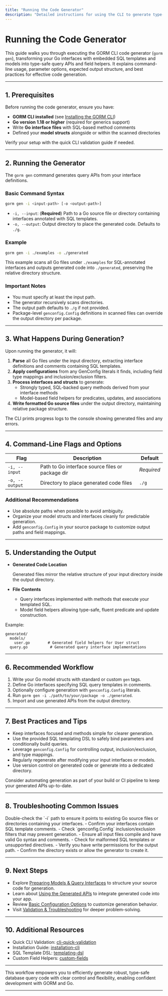 ```yaml
---
title: "Running the Code Generator"
description: "Detailed instructions for using the CLI to generate type-safe query APIs and field helpers. Includes recommended command-line parameters and guidance on output structure."
---
```


# Running the Code Generator

This guide walks you through executing the GORM CLI code generator (`gorm gen`), transforming your Go interfaces with embedded SQL templates and models into type-safe query APIs and field helpers. It explains command-line usage, parameter options, expected output structure, and best practices for effective code generation.

---

## 1. Prerequisites

Before running the code generator, ensure you have:

- **GORM CLI installed** (see [Installing the GORM CLI](../setup-installation/installation-cli))
- **Go version 1.18 or higher** (required for generics support)
- Write **Go interface files** with SQL-based method comments
- Defined your **model structs** alongside or within the scanned directories

Verify your setup with the quick CLI validation guide if needed.

---

## 2. Running the Generator

The `gorm gen` command generates query APIs from your interface definitions.

### Basic Command Syntax

```bash
gorm gen -i <input-path> [-o <output-path>]
```

- `-i, --input`: (**Required**) Path to a Go source file or directory containing interfaces annotated with SQL templates.
- `-o, --output`: Output directory to place the generated code. Defaults to `./g`.

### Example

```bash
gorm gen -i ./examples -o ./generated
```

This example scans all Go files under `./examples` for SQL-annotated interfaces and outputs generated code into `./generated`, preserving the relative directory structure.

### Important Notes

- You must specify at least the input path.
- The generator recursively scans directories.
- The output path defaults to `./g` if not provided.
- Package-level `genconfig.Config` definitions in scanned files can override the output directory per package.

---

## 3. What Happens During Generation?

Upon running the generator, it will:

1. **Parse** all Go files under the input directory, extracting interface definitions and comments containing SQL templates.
2. **Apply configurations** from any GenConfig literals it finds, including field type mappings and inclusion/exclusion filters.
3. **Process interfaces and structs** to generate:
   - Strongly typed, SQL-backed query methods derived from your interface methods
   - Model-based field helpers for predicates, updates, and associations
4. **Write formatted Go source files** under the output directory, maintaining relative package structure.

The CLI prints progress logs to the console showing generated files and any errors.

---

## 4. Command-Line Flags and Options

| Flag          | Description                                       | Default   |
| ------------- | ------------------------------------------------ | --------- |
| `-i, --input` | Path to Go interface source files or package dir | *Required*|
| `-o, --output`| Directory to place generated code files           | `./g`     |

### Additional Recommendations

- Use absolute paths when possible to avoid ambiguity.
- Organize your model structs and interfaces cleanly for predictable generation.
- Add `genconfig.Config` in your source package to customize output paths and field mappings.

---

## 5. Understanding the Output

- **Generated Code Location**

  Generated files mirror the relative structure of your input directory inside the output directory.

- **File Contents**

  - Query interfaces implemented with methods that execute your templated SQL.
  - Model field helpers allowing type-safe, fluent predicate and update construction.

Example:

```
generated/
  models/
    user.go        # Generated field helpers for User struct
  query.go          # Generated query interface implementations
```

---

## 6. Recommended Workflow

1. Write your Go model structs with standard or custom `gen` tags.
2. Define Go interfaces specifying SQL query templates in comments.
3. Optionally configure generation with `genconfig.Config` literals.
4. Run `gorm gen -i ./path/to/your/package -o ./generated`.
5. Import and use generated APIs from the output directory.

---

## 7. Best Practices and Tips

- Keep interfaces focused and methods simple for clearer generation.
- Use the provided SQL templating DSL to safely bind parameters and conditionally build queries.
- Leverage `genconfig.Config` for controlling output, inclusion/exclusion, and type mappings.
- Regularly regenerate after modifying your input interfaces or models.
- Use version control on generated code or generate into a dedicated directory.

<Tip>
Consider automating generation as part of your build or CI pipeline to keep your generated APIs up-to-date.
</Tip>

---

## 8. Troubleshooting Common Issues

<AccordionGroup title="Common Generation Issues">
<Accordion title="Input Path Not Found or Empty">
Double-check the `-i` path to ensure it points to existing Go source files or directories containing your interfaces.
</Accordion>
<Accordion title="No Interfaces or Structs Processed">
- Confirm your interfaces contain SQL template comments.
- Check `genconfig.Config` inclusion/exclusion filters that may prevent generation.
</Accordion>
<Accordion title="Syntax Errors in Generated Code">
- Ensure all input files compile and have valid Go syntax and comments.
- Check for malformed SQL templates or unsupported directives.
</Accordion>
<Accordion title="Output Directory Not Written">
- Verify you have write permissions for the output path.
- Confirm the directory exists or allow the generator to create it.
</Accordion>
</AccordionGroup>

---

## 9. Next Steps

- Explore [Preparing Models & Query Interfaces](../first-codegen-workflow/prepare-models-interfaces) to structure your source code for generation.
- Learn about [Using the Generated APIs](../first-codegen-workflow/using-generated-code) to integrate generated code into your app.
- Review [Basic Configuration Options](../first-codegen-workflow/basic-configuration-options) to customize generation behavior.
- Visit [Validation & Troubleshooting](../first-codegen-workflow/validation-troubleshooting) for deeper problem-solving.

---

## 10. Additional Resources

- Quick CLI Validation: [cli-quick-validation](../setup-installation/cli-quick-validation)
- Installation Guide: [installation-cli](../setup-installation/installation-cli)
- SQL Template DSL: [templating-dsl](../../guides/advanced-patterns/templating-dsl)
- Custom Field Helpers: [custom-fields](../../guides/advanced-patterns/custom-fields)


---

This workflow empowers you to efficiently generate robust, type-safe database query code with clear control and flexibility, enabling confident development with GORM and Go.


---